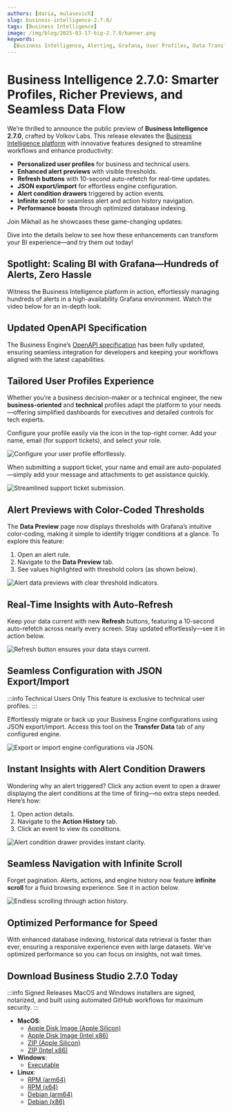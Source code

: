 ```yaml
---
authors: [daria, mulasevich]
slug: business-intelligence-2.7.0/
tags: [Business Intelligence]
image: /img/blog/2025-03-17-big-2.7.0/banner.png
keywords:
  [Business Intelligence, Alerting, Grafana, User Profiles, Data Transfer]
---
```



# Business Intelligence 2.7.0: Smarter Profiles, Richer Previews, and Seamless Data Flow

We’re thrilled to announce the public preview of **Business Intelligence 2.7.0**, crafted by Volkov Labs. This release elevates the [Business Intelligence platform](/big/) with innovative features designed to streamline workflows and enhance productivity:

- **Personalized user profiles** for business and technical users.
- **Enhanced alert previews** with visible thresholds.
- **Refresh buttons** with 10-second auto-refetch for real-time updates.
- **JSON export/import** for effortless engine configuration.
- **Alert condition drawers** triggered by action events.
- **Infinite scroll** for seamless alert and action history navigation.
- **Performance boosts** through optimized database indexing.

Join Mikhail as he showcases these game-changing updates:

<Youtube
  id="uRSjwfQJ3ik"
  title="Business Intelligence 2.7.0: Smarter Profiles, Richer Previews, and Seamless Data Flow"
/>

Dive into the details below to see how these enhancements can transform your BI experience—and try them out today!

## Spotlight: Scaling BI with Grafana—Hundreds of Alerts, Zero Hassle

Witness the Business Intelligence platform in action, effortlessly managing hundreds of alerts in a high-availability Grafana environment. Watch the video below for an in-depth look.

<Youtube
  id="aOFfKYsZ9XM"
  title="Building a Scalable BI Solution with Grafana: Managing Hundreds of Alerts"
/>

## Updated OpenAPI Specification

The Business Engine’s [OpenAPI specification](/big/api/) has been fully updated, ensuring seamless integration for developers and keeping your workflows aligned with the latest capabilities.

## Tailored User Profiles Experience

Whether you’re a business decision-maker or a technical engineer, the new **business-oriented** and **technical** profiles adapt the platform to your needs—offering simplified dashboards for executives and detailed controls for tech experts.

Configure your profile easily via the icon in the top-right corner. Add your name, email (for support tickets), and select your role.

<Image
  title="Configure your user profile effortlessly."
  src="/img/blog/2025-03-17-big-2.7.0/profile-conf.png"
/>

When submitting a support ticket, your name and email are auto-populated—simply add your message and attachments to get assistance quickly.

<Image
  title="Streamlined support ticket submission."
  src="/img/blog/2025-03-17-big-2.7.0/profile-support.png"
/>

## Alert Previews with Color-Coded Thresholds

The **Data Preview** page now displays thresholds with Grafana’s intuitive color-coding, making it simple to identify trigger conditions at a glance. To explore this feature:

1. Open an alert rule.
2. Navigate to the **Data Preview** tab.
3. See values highlighted with threshold colors (as shown below).

<Image
  title="Alert data previews with clear threshold indicators."
  src="/img/blog/2025-03-17-big-2.7.0/thresholds.png"
/>

## Real-Time Insights with Auto-Refresh

Keep your data current with new **Refresh** buttons, featuring a 10-second auto-refetch across nearly every screen. Stay updated effortlessly—see it in action below.

<Image
  title="Refresh button ensures your data stays current."
  src="/img/blog/2025-03-17-big-2.7.0/auto-refresh.png"
/>

## Seamless Configuration with JSON Export/Import

:::info Technical Users Only
This feature is exclusive to technical user profiles.
:::

Effortlessly migrate or back up your Business Engine configurations using JSON export/import. Access this tool on the **Transfer Data** tab of any configured engine.

<Image
  title="Export or import engine configurations via JSON."
  src="/img/blog/2025-03-17-big-2.7.0/transfer.png"
/>

## Instant Insights with Alert Condition Drawers

Wondering why an alert triggered? Click any action event to open a drawer displaying the alert conditions at the time of firing—no extra steps needed. Here’s how:

1. Open action details.
2. Navigate to the **Action History** tab.
3. Click an event to view its conditions.

<Image
  title="Alert condition drawer provides instant clarity."
  src="/img/blog/2025-03-17-big-2.7.0/alert-drawer.png"
/>

## Seamless Navigation with Infinite Scroll

Forget pagination. Alerts, actions, and engine history now feature **infinite scroll** for a fluid browsing experience. See it in action below.

<Image
  title="Endless scrolling through action history."
  src="/img/blog/2025-03-17-big-2.7.0/endless.png"
/>

## Optimized Performance for Speed

With enhanced database indexing, historical data retrieval is faster than ever, ensuring a responsive experience even with large datasets. We’ve optimized performance so you can focus on insights, not wait times.

## Download Business Studio 2.7.0 Today

:::info Signed Releases
MacOS and Windows installers are signed, notarized, and built using automated GitHub workflows for maximum security.
:::

- **MacOS**:
  - [Apple Disk Image (Apple Silicon)](https://github.com/VolkovLabs/business-intelligence/releases/download/v2.7.0/Business.Studio-2.7.0-arm64.dmg)
  - [Apple Disk Image (Intel x86)](https://github.com/VolkovLabs/business-intelligence/releases/download/v2.7.0/Business.Studio-2.7.0-x64.dmg)
  - [ZIP (Apple Silicon)](https://github.com/VolkovLabs/business-intelligence/releases/download/v2.7.0/Business.Studio-darwin-arm64-2.7.0.zip)
  - [ZIP (Intel x86)](https://github.com/VolkovLabs/business-intelligence/releases/download/v2.7.0/Business.Studio-darwin-x64-2.7.0.zip)
- **Windows**:
  - [Executable](https://github.com/VolkovLabs/business-intelligence/releases/download/v2.7.0/Business.Studio-2.7.0.Setup.exe)
- **Linux**:
  - [RPM (arm64)](https://github.com/VolkovLabs/business-intelligence/releases/download/v2.7.0/business-studio-2.7.0-1.arm64.rpm)
  - [RPM (x64)](https://github.com/VolkovLabs/business-intelligence/releases/download/v2.7.0/business-studio-2.7.0-1.x86_64.rpm)
  - [Debian (arm64)](https://github.com/VolkovLabs/business-intelligence/releases/download/v2.7.0/business-studio_2.7.0_arm64.deb)
  - [Debian (x86)](https://github.com/VolkovLabs/business-intelligence/releases/download/v2.7.0/business-studio_2.7.0_amd64.deb)

<GettingStarted />

<Feedback />
